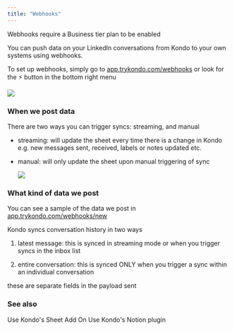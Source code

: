 ```yaml
---
title: "Webhooks"
---
```


<Info>
  Webhooks require a Business tier plan to be enabled
</Info>

You can push data on your LinkedIn conversations from Kondo to your own systems using webhooks.

To set up webhooks, simply go to [app.trykondo.com/webhooks](http://app.trykondo.com/webhooks) or look for the ⚡ button in the bottom right menu

![](/CleanShot2025-03-04at18.07.05.png)

### When we post data

There are two ways you can trigger syncs: streaming, and manual

* streaming: will update the sheet every time there is a change in Kondo e.g. new messages sent, received, labels or notes updated etc.

* manual: will only update the sheet upon manual triggering of sync

  ![](/CleanShot2025-03-04at18.10.31.png)

### What kind of data we post

You can see a sample of the data we post in [app.trykondo.com/webhooks/new](http://app.trykondo.com/webhooks/new)

<Info>
  Kondo syncs conversation history in two ways&#x20;

  1. latest message: this is synced in streaming mode or when you trigger syncs in the inbox list

  2. entire conversation: this is synced ONLY when you trigger a sync within an individual conversation

  these are separate fields in the payload sent&#x20;
</Info>

### See also

<CardGroup cols="2">
  <Card title="Sync to Google Sheet" icon="table" color="black" href="/sheets">
    Use Kondo's Sheet Add On
  </Card>

  <Card title="Notion" icon="table-list" color="black" href="/notion">
    Use Kondo's Notion plugin
  </Card>
</CardGroup>